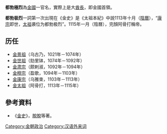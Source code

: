 '''都勃極烈'''為[[金國|金國]]一官名，實際上是大[[酋長|酋長]]，即金國首領。

'''都勃极烈'''一詞第一次出現在《金史》是《太祖本紀》中說1113年十月（[[陰曆|陰曆]]），“[[金康宗|康宗]]即世，[[金太祖|太祖]]袭位为都勃极烈”。1115年一月（陰曆），完顏阿骨打稱帝。

==历任==
*[[金景祖|金景祖]]（乌古乃，1021年－1074年）
*[[金世祖|金世祖]]（劾里钵，1074年－1092年）
*[[金肃宗|金肃宗]]（颇剌淑，1092年－1094年）
*[[金穆宗|金穆宗]]（盈歌，1094年－1103年）
*[[金康宗|金康宗]]（乌雅束，1103年－1113年）
*[[金太祖|金太祖]]（阿骨打，1113年－1115年）

==參考資料==
*《[[金史|金史]]》，[[脫脫|脫脫]]等著。

{{金國官職}}
{{China-hist-stub}}
[[Category:金朝政治|Category:金朝政治]]
[[Category:汉语外来词|Category:汉语外来词]]